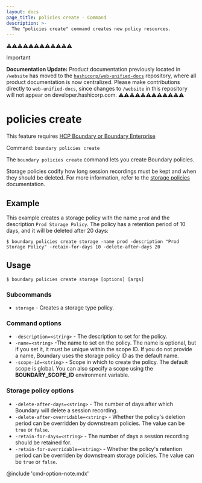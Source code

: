 ```yaml
---
layout: docs
page_title: policies create - Command
description: >-
  The "policies create" command creates new policy resources.
---
```


⚠️⚠️⚠️⚠️⚠️⚠️⚠️⚠️⚠️⚠️⚠️⚠️
> [!IMPORTANT]  
> **Documentation Update:** Product documentation previously located in `/website` has moved to the [`hashicorp/web-unified-docs`](https://github.com/hashicorp/web-unified-docs) repository, where all product documentation is now centralized. Please make contributions directly to `web-unified-docs`, since changes to `/website` in this repository will not appear on developer.hashicorp.com.
⚠️⚠️⚠️⚠️⚠️⚠️⚠️⚠️⚠️⚠️⚠️⚠️

# policies create

<EnterpriseAlert product="boundary">This feature requires <a href="https://www.hashicorp.com/products/boundary">HCP Boundary or Boundary Enterprise</a></EnterpriseAlert>

Command: `boundary policies create`

The `boundary policies create` command lets you create Boundary policies.

Storage policies codify how long session recordings must be kept and when they should be deleted.
For more information, refer to the [storage policies](/boundary/docs/domain-model/storage-policy) documentation.

## Example

This example creates a storage policy with the name `prod` and the description `Prod Storage Policy`.
The policy has a retention period of 10 days, and it will be deleted after 20 days:

```shell-session
$ boundary policies create storage -name prod -description "Prod Storage Policy" -retain-for-days 10 -delete-after-days 20
```

## Usage

<CodeBlockConfig hideClipboard>

```shell-session
$ boundary policies create storage [options] [args]
```

</CodeBlockConfig>

### Subcommands

- `storage` - Creates a storage type policy.

### Command options

- `-description=<string>` - The description to set for the policy.
- `-name=<string>` -The name to set on the policy.
The name is optional, but if you set it, it must be unique within the scope ID.
If you do not provide a name, Boundary uses the storage policy ID as the default name.
- `-scope-id=<string>` - Scope in which to create the policy.
The default scope is global.
You can also specify a scope using the **BOUNDARY_SCOPE_ID** environment variable.

### Storage policy options

- `-delete-after-days=<string>` - The number of days after which Boundary will delete a session recording.
- `-delete-after-overridable=<string>` - Whether the policy's deletion period can be overridden by downstream policies.
The value can be `true` or `false`.
- `-retain-for-days=<string>` - The number of days a session recording should be retained for.
- `-retain-for-overridable=<string>` - Whether the policy's retention period can be overriden by downstream storage policies.
The value can be `true` or `false`.

@include 'cmd-option-note.mdx'